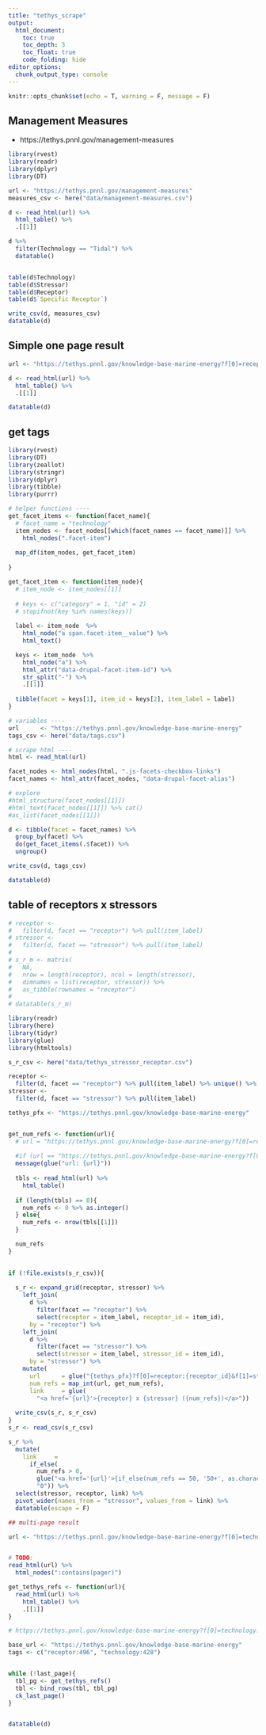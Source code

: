 ```yaml
---
title: "tethys_scrape"
output:
  html_document:
    toc: true
    toc_depth: 3
    toc_float: true
    code_folding: hide
editor_options: 
  chunk_output_type: console
---
```


```r
knitr::opts_chunk$set(echo = T, warning = F, message = F)
```

## Management Measures

* https://tethys.pnnl.gov/management-measures

```r
library(rvest)
library(readr)
library(dplyr)
library(DT)

url <- "https://tethys.pnnl.gov/management-measures"
measures_csv <- here("data/management-measures.csv")

d <- read_html(url) %>% 
  html_table() %>% 
  .[[1]]

d %>% 
  filter(Technology == "Tidal") %>% 
  datatable()


table(d$Technology)
table(d$Stressor)
table(d$Receptor)
table(d$`Specific Receptor`)

write_csv(d, measures_csv)
datatable(d)

```


## Simple one page result

```r
url <- "https://tethys.pnnl.gov/knowledge-base-marine-energy?f[0]=receptor:496&f[1]=technology:428"

d <- read_html(url) %>% 
  html_table() %>% 
  .[[1]]

datatable(d)
```

## get tags

```r
library(rvest)
library(DT)
library(zeallot)
library(stringr)
library(dplyr)
library(tibble)
library(purrr)

# helper functions ----
get_facet_items <- function(facet_name){
  # facet_name = "technology"
  item_nodes <- facet_nodes[[which(facet_names == facet_name)]] %>% 
    html_nodes(".facet-item")
  
  map_df(item_nodes, get_facet_item)
  
}

get_facet_item <- function(item_node){
  # item_node <- item_nodes[[1]]
  
  # keys <- c("category" = 1, "id" = 2)
  # stopifnot(key %in% names(keys))
  
  label <- item_node  %>%
    html_node("a span.facet-item__value") %>% 
    html_text()

  keys <- item_node  %>%
    html_node("a") %>%
    html_attr("data-drupal-facet-item-id") %>% 
    str_split("-") %>% 
    .[[1]]
  
  tibble(facet = keys[1], item_id = keys[2], item_label = label)
}

# variables ----
url      <- "https://tethys.pnnl.gov/knowledge-base-marine-energy"
tags_csv <- here("data/tags.csv")

# scrape html ----
html <- read_html(url)

facet_nodes <- html_nodes(html, ".js-facets-checkbox-links")
facet_names <- html_attr(facet_nodes, "data-drupal-facet-alias")

# explore
#html_structure(facet_nodes[[1]])
#html_text(facet_nodes[[1]]) %>% cat()
#as_list(facet_nodes[[1]])

d <- tibble(facet = facet_names) %>% 
  group_by(facet) %>%
  do(get_facet_items(.$facet)) %>% 
  ungroup()

write_csv(d, tags_csv)

datatable(d)
```

## table of receptors x stressors

```r
# receptor <- 
#   filter(d, facet == "receptor") %>% pull(item_label)
# stressor <- 
#   filter(d, facet == "stressor") %>% pull(item_label)
# 
# s_r_m <- matrix(
#   NA, 
#   nrow = length(receptor), ncol = length(stressor),
#   dimnames = list(receptor, stressor)) %>% 
#   as_tibble(rownames = "receptor")
# 
# datatable(s_r_m)

library(readr)
library(here)
library(tidyr)
library(glue)
library(htmltools)

s_r_csv <- here("data/tethys_stressor_receptor.csv")

receptor <- 
  filter(d, facet == "receptor") %>% pull(item_label) %>% unique() %>% sort()
stressor <- 
  filter(d, facet == "stressor") %>% pull(item_label)

tethys_pfx <- "https://tethys.pnnl.gov/knowledge-base-marine-energy"


get_num_refs <- function(url){
  # url = "https://tethys.pnnl.gov/knowledge-base-marine-energy?f[0]=receptor:280&f[1]=stressor:355"
  
  #if (url == "https://tethys.pnnl.gov/knowledge-base-marine-energy?f[0]=receptor:284&f[1]=stressor:531") browser()
  message(glue("url: {url}"))
  
  tbls <- read_html(url) %>% 
    html_table() 
  
  if (length(tbls) == 0){
    num_refs <- 0 %>% as.integer()
  } else{
    num_refs <- nrow(tbls[[1]])
  }

  num_refs
}

  
if (!file.exists(s_r_csv)){
  
  s_r <- expand_grid(receptor, stressor) %>% 
    left_join(
      d %>% 
        filter(facet == "receptor") %>% 
        select(receptor = item_label, receptor_id = item_id),
      by = "receptor") %>% 
    left_join(
      d %>% 
        filter(facet == "stressor") %>% 
        select(stressor = item_label, stressor_id = item_id),
      by = "stressor") %>% 
    mutate(
      url      = glue("{tethys_pfx}?f[0]=receptor:{receptor_id}&f[1]=stressor:{stressor_id}"),
      num_refs = map_int(url, get_num_refs),
      link     = glue(
        "<a href='{url}'>{receptor} x {stressor} ({num_refs})</a>"))
  
  write_csv(s_r, s_r_csv)
}
s_r <- read_csv(s_r_csv)

s_r %>% 
  mutate(
    link     = 
      if_else(
        num_refs > 0,
        glue("<a href='{url}'>{if_else(num_refs == 50, '50+', as.character(num_refs))}</a>"),
        "0")) %>% 
  select(stressor, receptor, link) %>% 
  pivot_wider(names_from = "stressor", values_from = link) %>% 
  datatable(escape = F)
```


```r
## multi-page result

url <- "https://tethys.pnnl.gov/knowledge-base-marine-energy?f[0]=technology:428"


# TODO: 
read_html(url) %>% 
  html_nodes(":contains(pager)")

get_tethys_refs <- function(url){
  read_html(url) %>% 
    html_table() %>% 
    .[[1]]
}

# https://tethys.pnnl.gov/knowledge-base-marine-energy?f[0]=technology:428&search=&page=3

base_url <- "https://tethys.pnnl.gov/knowledge-base-marine-energy"
tags <- c("receptor:496", "technology:428")


while (!last_page){
  tbl_pg <- get_tethys_refs()
  tbl <- bind_rows(tbl, tbl_pg)
  ck_last_page()
}


datatable(d)
```




